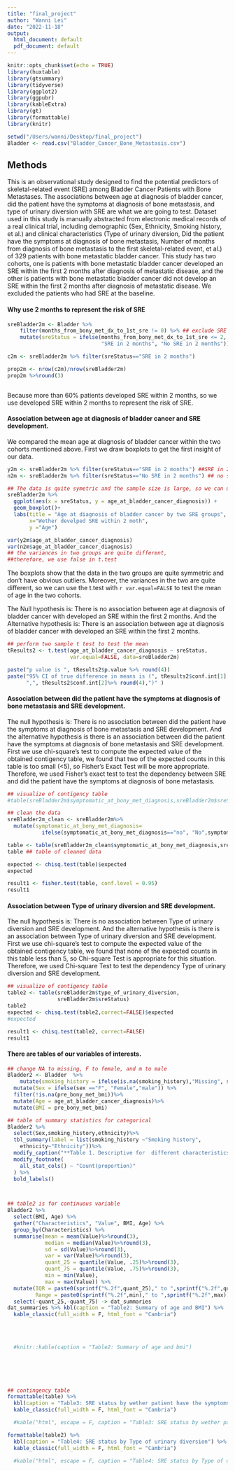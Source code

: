 ```yaml
---
title: "final_project"
author: "Wanni Lei"
date: "2022-11-18"
output:
  html_document: default
  pdf_document: default
---
```


```r
knitr::opts_chunk$set(echo = TRUE)
library(huxtable)
library(gtsummary)
library(tidyverse)
library(ggplot2)
library(ggpubr)
library(kableExtra)
library(gt)
library(formattable)
library(knitr)
```

```r
setwd("/Users/wanni/Desktop/final_project")
Bladder <- read.csv("Bladder_Cancer_Bone_Metastasis.csv")
```

## Methods
This is an observational study designed to find the potential predictors of skeletal-related event (SRE) among Bladder Cancer Patients with Bone Metastases. The associations between age at diagnosis of bladder cancer, did the patient have the symptoms at diagnosis of bone metastasis, and type of urinary diversion with SRE are what we are going to test. Dataset used in this study is manually abstracted from electronic medical records of a real clinical trial, including demographic (Sex, Ethnicity, Smoking history, et al.) and clinical characteristics (Type of urinary diversion, Did the patient have the symptoms at diagnosis of bone metastasis, Number of months from diagnosis of bone metastasis to the first skeletal-related event, et al.) of 329 patients with bone metastatic bladder cancer. This study has two cohorts, one is patients with bone metastatic bladder cancer developed an SRE within the first 2 months after diagnosis of metastatic disease, and the other is patients with bone metastatic bladder cancer did not develop an SRE within the first 2 months after diagnosis of metastatic disease. We excluded the patients who had SRE at the baseline. 

#### Why use 2 months to represent the risk of SRE
```r
sreBladder2m <- Bladder %>%
    filter(months_from_bony_met_dx_to_1st_sre != 0) %>% ## exclude SRE at baseline
    mutate(sreStatus = ifelse(months_from_bony_met_dx_to_1st_sre <= 2, 
                              "SRE in 2 months", "No SRE in 2 months"))

c2m <- sreBladder2m %>% filter(sreStatus=="SRE in 2 months")

prop2m <- nrow(c2m)/nrow(sreBladder2m)
prop2m %>%round(3)   



```
Because more than 60% patients developed SRE within 2 months, so we use developed SRE within 2 months to represent the risk of SRE.



#### Association between age at diagnosis of bladder cancer and SRE development.
We compared the mean age at diagnosis of bladder cancer within the two cohorts mentioned above. First we draw boxplots to get the first insight of our data.

```r
y2m <- sreBladder2m %>% filter(sreStatus=="SRE in 2 months") ##SRE in 2 month
n2m <- sreBladder2m %>% filter(sreStatus=="No SRE in 2 months") ## no sre in 2 month

## The data is quite symetric and the sample size is large, so we can use t test
sreBladder2m %>% 
  ggplot(aes(x = sreStatus, y = age_at_bladder_cancer_diagnosis)) +
  geom_boxplot()+
  labs(title = "Age at diagnosis of bladder cancer by two SRE groups",
       x="Wether develped SRE within 2 moth", 
       y ="Age")

var(y2m$age_at_bladder_cancer_diagnosis)
var(n2m$age_at_bladder_cancer_diagnosis) 
## the variances in two groups are quite different,
##therefore, we use false in t.test
```
The boxplots show that the data in the two groups are quite symmetric and don't have obvious outliers. Moreover, the variances in the two are quite different, so we can use the t.test with `r var.equal=FALSE` to test the mean of age in the two cohorts.

The Null hypothesis is: There is no association between age at diagnosis of bladder cancer with developed an SRE within the first 2 months. And the Alternative hypothesis is: There is an association between age at diagnosis of bladder cancer with developed an SRE within the first 2 months.
```r
## perform two sample t test to test the mean 
tResults2 <- t.test(age_at_bladder_cancer_diagnosis ~ sreStatus,
                    var.equal=FALSE, data=sreBladder2m) 

paste("p value is ", tResults2$p.value %>% round(4))
paste("95% CI of true difference in means is (", tResults2$conf.int[1] %>% round(4), 
      ",", tResults2$conf.int[2]%>% round(4),")" )

```

#### Association between did the patient have the symptoms at diagnosis of bone metastasis and SRE development.

The null hypothesis is: There is no association between did the patient have the symptoms at diagnosis of bone metastasis and SRE development. And the alternative hypothesis is there is an association between did the patient have the symptoms at diagnosis of bone metastasis and SRE development. First we use
chi-square's test to compute the expected value of the obtained contigency table, we found that two  of the expected counts in this table is too small (<5), so Fisher’s Exact Test will be more appropriate. Therefore, we used Fisher’s exact test to test the dependency between SRE and did the patient have the symptoms at diagnosis of bone metastasis.
```r
## visualize of contigency table
#table(sreBladder2m$symptomatic_at_bony_met_diagnosis,sreBladder2m$sreStatus)

## clean the data
sreBladder2m_clean <- sreBladder2m%>% 
  mutate(symptomatic_at_bony_met_diagnosis=
           ifelse(symptomatic_at_bony_met_diagnosis=="no", "No",symptomatic_at_bony_met_diagnosis))

table <- table(sreBladder2m_clean$symptomatic_at_bony_met_diagnosis,sreBladder2m_clean$sreStatus)
table ## table of cleaned data
```


```r
expected <- chisq.test(table)$expected
expected

result1 <- fisher.test(table, conf.level = 0.95)
result1

```

#### Association between Type of urinary diversion and SRE development.

The null hypothesis is: There is no association between Type of urinary diversion and SRE development. And the alternative hypothesis is there is an association between Type of urinary diversion and SRE development. First we use
chi-square's test to compute the expected value of the obtained contigency table, we found that none of the expected counts in this table less than 5, so Chi-square Test is appropriate for this situation. Therefore, we used Chi-square Test to test the dependency Type of urinary diversion and SRE development.
```r
## visualize of contigency table
table2 <- table(sreBladder2m$type_of_urinary_diversion,
                sreBladder2m$sreStatus)
table2
expected <- chisq.test(table2,correct=FALSE)$expected
#expected

result1 <- chisq.test(table2, correct=FALSE)
result1

```


#### There are tables of our variables of interests.
```r
## change NA to missing, F to female, and m to male
Bladder2 <- Bladder  %>% 
    mutate(smoking_history = ifelse(is.na(smoking_history),"Missing", smoking_history))%>% 
  mutate(Sex = ifelse(sex =="F", "Female","male")) %>% 
  filter(!is.na(pre_bony_met_bmi))%>% 
  mutate(Age = age_at_bladder_cancer_diagnosis)%>% 
  mutate(BMI = pre_bony_met_bmi)

## table of summary statistics for categorical 
Bladder2 %>% 
  select(Sex,smoking_history,ethnicity)%>% 
  tbl_summary(label = list(smoking_history ~"Smoking history",
    ethnicity~"Ethnicity"))%>%
  modify_caption("**Table 1. Descriptive for  different characteristics of  patients**") %>%
  modify_footnote(
    all_stat_cols() ~ "Count(proportion)"
  ) %>%
  bold_labels()



## table2 is for continuous variable
Bladder2 %>%
  select(BMI, Age) %>%
  gather("Characteristics", "Value", BMI, Age) %>%
  group_by(Characteristics) %>%
  summarise(mean = mean(Value)%>%round(3),
            median = median(Value)%>%round(3),
            sd = sd(Value)%>%round(3),
            var = var(Value)%>%round(3),
            quant_25 = quantile(Value, .25)%>%round(3),
            quant_75 = quantile(Value, .75)%>%round(3),
            min = min(Value),
            max = max(Value)) %>%
  mutate(IQR = paste0(sprintf("%.2f",quant_25)," to ",sprintf("%.2f",quant_75)),
         Range = paste0(sprintf("%.2f",min)," to ",sprintf("%.2f",max))) %>%
  select(-quant_25,-quant_75) -> dat_summaries
dat_summaries %>% kbl(caption = "Table2: Summary of age and BMI") %>%
  kable_classic(full_width = F, html_font = "Cambria")
  
  
  
  
  #knitr::kable(caption = "Table2: Summary of age and bmi")






## contingency table
formattable(table) %>% 
  kbl(caption = "Table3: SRE status by wether patient have the symptoms at diagnosis of bone") %>%
  kable_classic(full_width = F, html_font = "Cambria")

  #kable("html", escape = F, caption = "Table3: SRE status by wether patient have the symptoms at diagnosis of bone")

formattable(table2) %>% 
  kbl(caption = "Table4: SRE status by Type of urinary diversion") %>%
  kable_classic(full_width = F, html_font = "Cambria")

  #kable("html", escape = F, caption = "Table4: SRE status by Type of urinary diversion")



```












































